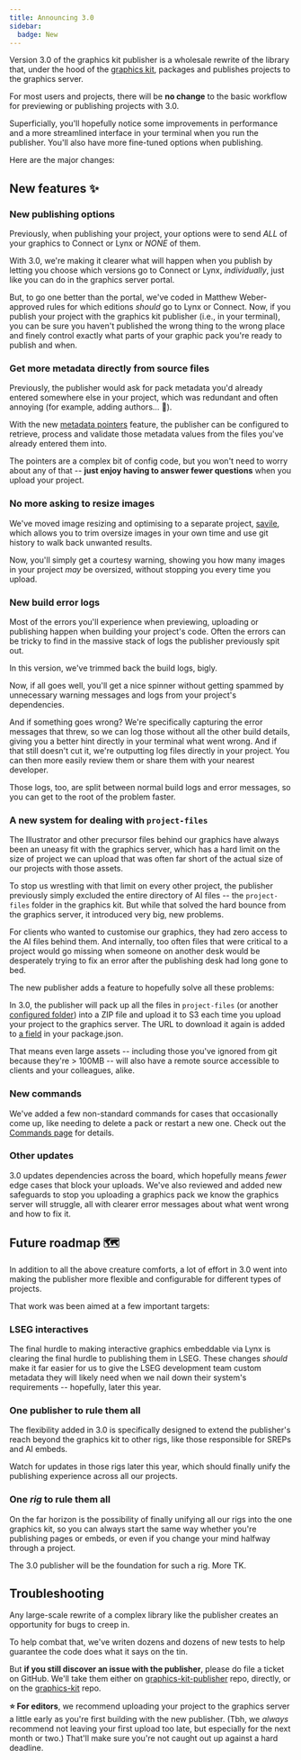 ```yaml
---
title: Announcing 3.0
sidebar:
  badge: New
---
```



Version 3.0 of the graphics kit publisher is a wholesale rewrite of the library that, under the hood of the [graphics kit](https://github.com/reuters-graphics/bluprint_graphics-kit), packages and publishes projects to the graphics server.

For most users and projects, there will be **no change** to the basic workflow for previewing or publishing projects with 3.0.

Superficially, you'll hopefully notice some improvements in performance and a more streamlined interface in your terminal when you run the publisher. You'll also have more fine-tuned options when publishing.

Here are the major changes:

## New features ✨

### New publishing options

Previously, when publishing your project, your options were to send _ALL_ of your graphics to Connect or Lynx or _NONE_ of them.

With 3.0, we're making it clearer what will happen when you publish by letting you choose which versions go to Connect or Lynx, _individually_, just like you can do in the graphics server portal.

But, to go one better than the portal, we've coded in Matthew Weber-approved rules for which editions _should_ go to Lynx or Connect. Now, if you publish your project with the graphics kit publisher (i.e., in your terminal), you can be sure you haven't published the wrong thing to the wrong place and finely control exactly what parts of your graphic pack you're ready to publish and when.

### Get more metadata directly from source files

Previously, the publisher would ask for pack metadata you'd already entered somewhere else in your project, which was redundant and often annoying (for example, adding authors... 🤮).

With the new [metadata pointers](/graphics-kit-publisher/config/metadatapointers/) feature, the publisher can be configured to retrieve, process and validate those metadata values from the files you've already entered them into.

The pointers are a complex bit of config code, but you won't need to worry about any of that -- **just enjoy having to answer fewer questions** when you upload your project.


### No more asking to resize images

We've moved image resizing and optimising to a separate project, [savile](https://reuters-graphics.github.io/savile/), which allows you to trim oversize images in your own time and use git history to walk back unwanted results.

Now, you'll simply get a courtesy warning, showing you how many images in your project _may_ be oversized, without stopping you every time you upload.

### New build error logs

Most of the errors you'll experience when previewing, uploading or publishing happen when building your project's code. Often the errors can be tricky to find in the massive stack of logs the publisher previously spit out.

In this version, we've trimmed back the build logs, bigly. 

Now, if all goes well, you'll get a nice spinner without getting spammed by unnecessary warning messages and logs from your project's dependencies.

And if something goes wrong? We're specifically capturing the error messages that threw, so we can log those without all the other build details, giving you a better hint directly in your terminal what went wrong. And if that still doesn't cut it, we're outputting log files directly in your project. You can then more easily review them or share them with your nearest developer. 

Those logs, too, are split between normal build logs and error messages, so you can get to the root of the problem faster.

### A new system for dealing with `project-files`

The Illustrator and other precursor files behind our graphics have always been an uneasy fit with the graphics server, which has a hard limit on the size of project we can upload that was often far short of the actual size of our projects with those assets.

To stop us wrestling with that limit on every other project, the publisher previously simply excluded the entire directory of AI files -- the `project-files` folder in the graphics kit. But while that solved the hard bounce from the graphics server, it introduced very big, new problems.

For clients who wanted to customise our graphics, they had zero access to the AI files behind them. And internally, too often files that were critical to a project would go missing when someone on another desk would be desperately trying to fix an error after the publishing desk had long gone to bed.

The new publisher adds a feature to hopefully solve all these problems:

In 3.0, the publisher will pack up all the files in `project-files` (or another [configured folder](/graphics-kit-publisher/config/archiveeditions/#separateassets)) into a ZIP file and upload it to S3 each time you upload your project to the graphics server. The URL to download it again is added to [a field](/graphics-kit-publisher/package/#separateassets) in your package.json.

That means even large assets -- including those you've ignored from git because they're > 100MB -- will also have a remote source accessible to clients and your colleagues, alike.

### New commands

We've added a few non-standard commands for cases that occasionally come up, like needing to delete a pack or restart a new one. Check out the [Commands page](/graphics-kit-publisher/commands/) for details.

### Other updates

3.0 updates dependencies across the board, which hopefully means _fewer_ edge cases that block your uploads. We've also reviewed and added new safeguards to stop you uploading a graphics pack we know the graphics server will struggle, all with clearer error messages about what went wrong and how to fix it.

## Future roadmap 🗺️

In addition to all the above creature comforts, a lot of effort in 3.0 went into making the publisher more flexible and configurable for different types of projects.

That work was been aimed at a few important targets:

### LSEG interactives

The final hurdle to making interactive graphics embeddable via Lynx is clearing the final hurdle to publishing them in LSEG. These changes _should_ make it far easier for us to give the LSEG development team custom metadata they will likely need when we nail down their system's requirements -- hopefully, later this year.

### One publisher to rule them all

The flexibility added in 3.0 is specifically designed to extend the publisher's reach beyond the graphics kit to other rigs, like those responsible for SREPs and AI embeds.

Watch for updates in those rigs later this year, which should finally unify the publishing experience across all our projects.

### One _rig_ to rule them all

On the far horizon is the possibility of finally unifying all our rigs into the one graphics kit, so you can always start the same way whether you're publishing pages or embeds, or even if you change your mind halfway through a project.

The 3.0 publisher will be the foundation for such a rig. More TK.

## Troubleshooting

Any large-scale rewrite of a complex library like the publisher creates an opportunity for bugs to creep in.

To help combat that, we've writen dozens and dozens of new tests to help guarantee the code does what it says on the tin.

But **if you still discover an issue with the publisher**, please do file a ticket on GitHub. We'll take them either on [graphics-kit-publisher](https://github.com/reuters-graphics/graphics-kit-publisher/issues) repo, directly, or on the [graphics-kit](https://github.com/reuters-graphics/bluprint_graphics-kit/issues) repo.

**⭐️ For editors**, we recommend uploading your project to the graphics server a little early as you're first building with the new publisher. (Tbh, we _always_ recommend not leaving your first upload too late, but especially for the next month or two.) That'll make sure you're not caught out up against a hard deadline.